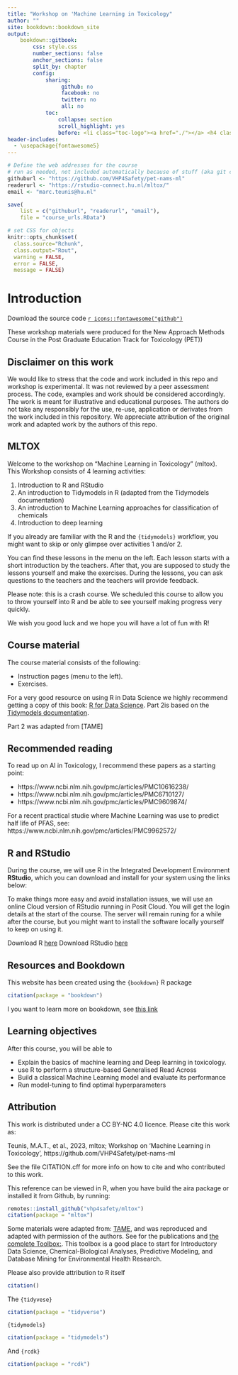 ```yaml
---
title: "Workshop on 'Machine Learning in Toxicology"
author: ""
site: bookdown::bookdown_site
output: 
    bookdown::gitbook:
        css: style.css
        number_sections: false
        anchor_sections: false
        split_by: chapter
        config:
            sharing:
                 github: no
                 facebook: no
                 twitter: no
                 all: no
            toc:
                collapse: section
                scroll_highlight: yes
                before: <li class="toc-logo"><a href="./"></a> <h4 class=".paddingtitel ">mltox</h2></li>
header-includes:
  - \usepackage{fontawesome5}
---
```


```r
# Define the web addresses for the course
# run as needed, not included automatically because of stuff (aka git complains)
githuburl <- "https://github.com/VHP4Safety/pet-nams-ml"
readerurl <- "https://rstudio-connect.hu.nl/mltox/"
email <- "marc.teunis@hu.nl"

save(
    list = c("githuburl", "readerurl", "email"), 
    file = "course_urls.RData")
```


```r
# set CSS for objects
knitr::opts_chunk$set(
  class.source="Rchunk", 
  class.output="Rout", 
  warning = FALSE,
  error = FALSE,
  message = FALSE)
```

# Introduction {-}

Download the source code [`r icons::fontawesome("github")`](`r githuburl`)

These workshop materials were produced for the New Approach Methods Course in the Post Graduate Education Track for Toxicology (PET))


## Disclaimer on this work
We would like to stress that the code and work included in this repo and workshop is experimental. It was not reviewed by a peer assessment process. The code, examples and work should be considered accordingly. The work is meant for illustrative and educational purposes. The authors do not take any responsibly for the use, re-use, application or derivates from the work included in this repository. We appreciate attribution of the original work and adapted work by the authors of this repo.

## MLTOX
Welcome to the workshop on "Machine Learning in Toxicology" (mltox).
This Workshop consists of 4 learning activities:

 1. Introduction to R and RStudio
 1. An introduction to Tidymodels in R (adapted from the Tidymodels documentation)
 1. An introduction to Machine Learning approaches for classification of chemicals
 1. Introduction to deep learning

If you already are familiar with the R and the `{tidymodels}` workflow, you might want to skip or only glimpse over activities 1 and/or 2.

You can find these lessons in the menu on the left. Each lesson starts with a short introduction by the teachers. After that, you are supposed to study the lessons yourself and make the exercises. During the lessons, you can ask questions to the teachers and the teachers will provide feedback. 

Please note: this is a crash course. We scheduled this course to allow you to throw yourself into R and be able to see yourself making progress very quickly. 

We wish you good luck and we hope you will have a lot of fun with R!

## Course material

The course material consists of the following:

- Instruction pages (menu to the left). 
- Exercises.

For a very good resource on using R in Data Science we highly recommend getting a copy of this book:
 [R for Data Science](https://r4ds.had.co.nz/index.html). Part 2is based on the [Tidymodels documentation](https://www.tidymodels.org/). 
 
Part 2 was adapted from [TAME]

## Recommended reading
To read up on AI in Toxicology, I recommend these papers as a starting point:

 * https://www.ncbi.nlm.nih.gov/pmc/articles/PMC10616238/
 * https://www.ncbi.nlm.nih.gov/pmc/articles/PMC6710127/
 * https://www.ncbi.nlm.nih.gov/pmc/articles/PMC9609874/
 
For a recent practical studie where Machine Learning was use to predict half life of PFAS, see:
https://www.ncbi.nlm.nih.gov/pmc/articles/PMC9962572/

## R and RStudio

During the course, we will use R in the Integrated Development Environment  **RStudio**, which you can download and install for your system using the links below:

To make things more easy and avoid installation issues, we will use an online Cloud version of RStudio running in Posit Cloud.
You will get the login details at the start of the course. The server will remain runing for a while after the course, but you might want to install the software locally yourself to keep on using it.

Download R [here](https://cran.r-project.org/)
Download RStudio [here](https://posit.co/download/rstudio-desktop/)

## Resources and Bookdown
This website has been created using the `{bookdown}` R package
```r
citation(package = "bookdown")
```
I you want to learn more on bookdown, see [this link](https://bookdown.org/)

## Learning objectives

After this course, you will be able to 

- Explain the basics of machine learning and Deep learning in toxicology.
- use R to perform a structure-based Generalised Read Across
- Build a classical Machine Learning model and evaluate its performance
- Run model-tuning to find optimal hyperparameters 

## Attribution

This work is distributed under a CC BY-NC 4.0 licence. Please cite this work as:

Teunis, M.A.T., et al., 2023, mltox; Workshop on 'Machine Learning in Toxicology', https://github.com/VHP4Safety/pet-nams-ml 

See the file CITATION.cff for more info on how to cite and who contributed to this work.

This reference can be viewed in R, when you have build the aira package or installed it from Github, by running:
```r
remotes::install_github("vhp4safety/mltox")
citation(package = "mltox")
```

Some materials were adapted from: [TAME](https://uncsrp.github.io/Data-Analysis-Training-Modules/machine-learning-and-predictive-modeling.html#machine-learning-and-predictive-modeling), and was reproduced and adapted with permission of the authors. See for the publications and [the complete Toolbox:](https://github.com/UNCSRP/Data-Analysis-Training-Modules). This toolbox is a good place to start for Introductory Data Science, Chemical-Biological Analyses, Predictive Modeling, and Database Mining for Environmental Health Research. 

Please also provide attribution to R itself
```r
citation()
```

The `{tidyvese}`
```r
citation(package = "tidyverse")
```

`{tidymodels}`
```r
citation(package = "tidymodels")
```

And `{rcdk}`
```r
citation(package = "rcdk")
```
